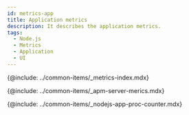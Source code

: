 ```yaml
---
id: metrics-app
title: Application metrics
description: It describes the application metrics.
tags:
  - Node.js
  - Metrics
  - Application
  - UI
---
```



{@include: ../common-items/_metrics-index.mdx} 

{@include: ../common-items/_apm-server-merics.mdx}

{@include: ../common-items/_nodejs-app-proc-counter.mdx} 
